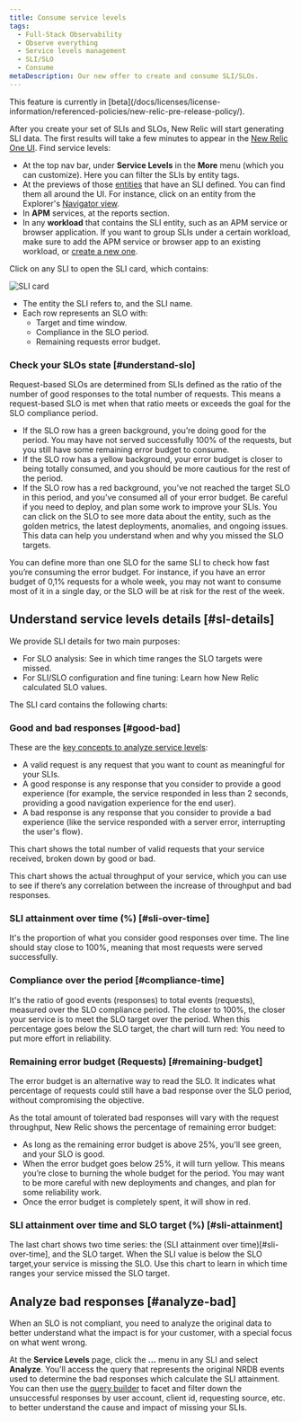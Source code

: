 ```yaml
---
title: Consume service levels 
tags:
  - Full-Stack Observability
  - Observe everything
  - Service levels management
  - SLI/SLO
  - Consume
metaDescription: Our new offer to create and consume SLI/SLOs.
---
```



<Callout title="BETA FEATURE">
  This feature is currently in [beta](/docs/licenses/license-information/referenced-policies/new-relic-pre-release-policy/).
</Callout>

After you create your set of SLIs and SLOs, New Relic will start generating SLI data. The first results will take a few minutes to appear in the [New Relic One UI](https://one.newrelic.com/). Find service levels:

* At the top nav bar, under **Service Levels** in the **More** menu (which you can customize). Here you can filter the SLIs by entity tags.
* At the previews of those [entities](/docs/new-relic-one/use-new-relic-one/core-concepts/what-entity-new-relic/) that have an SLI defined. You can find them all around the UI. For instance, click on an entity from the Explorer's [Navigator view](/docs/new-relic-one/use-new-relic-one/core-concepts/new-relic-explorer-view-performance-across-apps-services-hosts/#view-navigator).
* In **APM** services, at the reports section.
* In any **workload** that contains the SLI entity, such as an APM service or browser application. If you want to group SLIs under a certain workload, make sure to add the APM service or browser app to an existing workload, or [create a new one](/docs/new-relic-one/use-new-relic-one/workloads/use-workloads/).

Click on any SLI to open the SLI card, which contains:

<img
  src={sliCard}
  title="SLI card"
  alt="SLI card"
/>

* The entity the SLI refers to, and the SLI name.
* Each row represents an SLO with:
  * Target and time window.
  * Compliance in the SLO period.
  * Remaining requests error budget.

### Check your SLOs state [#understand-slo]

Request-based SLOs are determined from SLIs defined as the ratio of the number of good responses to the total number of requests. This means a request-based SLO is met when that ratio meets or exceeds the goal for the SLO compliance period.

* If the SLO row has a green background, you’re doing good for the period. You may have not served successfully 100% of the requests, but you still have some remaining error budget to consume.
* If the SLO row has a yellow background, your error budget is closer to being totally consumed, and you should be more cautious for the rest of the period.
* If the SLO row has a red background, you’ve not reached the target SLO in this period, and you’ve consumed all of your error budget. Be careful if you need to deploy, and plan some work to improve your SLIs. You can click on the SLO to see more data about the entity, such as the golden metrics, the latest deployments, anomalies, and ongoing issues. This data can help you understand when and why you missed the SLO targets.

You can define more than one SLO for the same SLI to check how fast you’re consuming the error budget. For instance, if you have an error budget of 0,1% requests for a whole week, you may not want to consume most of it in a single day, or the SLO will be at risk for the rest of the week.

## Understand service levels details [#sl-details]

We provide SLI details for two main purposes:

* For SLO analysis: See in which time ranges the SLO targets were missed.
* For SLI/SLO configuration and fine tuning: Learn how New Relic calculated SLO values.

The SLI card contains the following charts:

### Good and bad responses [#good-bad]

These are the [key concepts to analyze service levels](/docs/service-level-management/create-slm#request-response):

* A valid request is any request that you want to count as meaningful for your SLIs.
* A good response is any response that you consider to provide a good experience (for example, the service responded in less than 2 seconds, providing a good navigation experience for the end user).
* A bad response is any response that you consider to provide a bad experience (like the service responded with a server error, interrupting the user's flow).

This chart shows the total number of valid requests that your service received, broken down by good or bad.

This chart shows the actual throughput of your service, which you can use to see if there’s any correlation between the increase of throughput and bad responses.

### SLI attainment over time (%) [#sli-over-time]

It's the proportion of what you consider good responses over time. The line should stay close to 100%, meaning that most requests were served successfully.

### Compliance over the period [#compliance-time]

It's the ratio of good events (responses) to total events (requests), measured over the SLO compliance period. The closer to 100%, the closer your service is to meet the SLO target over the period. When this percentage goes below the SLO target, the chart will turn red: You need to put more effort in reliability.

### Remaining error budget (Requests) [#remaining-budget]

The error budget is an alternative way to read the SLO. It indicates what percentage of requests could still have a bad response over the SLO period, without compromising the objective.

As the total amount of tolerated bad responses will vary with the request throughput, New Relic shows the percentage of remaining error budget:

* As long as the remaining error budget is above 25%, you'll see green, and your SLO is good.
* When the error budget goes below 25%, it will turn yellow. This means you’re close to burning the whole budget for the period. You may want to be more careful with new deployments and changes, and plan for some reliability work.
* Once the error budget is completely spent, it will show in red.

### SLI attainment over time and SLO target (%) [#sli-attainment]

The last chart shows two time series: the (SLI attainment over time)[#sli-over-time], and the SLO target. When the SLI value is below the SLO target,your service is missing the SLO. Use this chart to learn in which time ranges your service missed the SLO target.

## Analyze bad responses [#analyze-bad]

When an SLO is not compliant, you need to analyze the original data to better understand what the impact is for your customer, with a special focus on  what went wrong.

At the **Service Levels** page, click the **...** menu in any SLI and select **Analyze**. You'll access the query that represents the original NRDB events used to determine the bad responses which calculate the SLI attainment. You can then use the [query builder](/docs/query-your-data/explore-query-data/query-builder/introduction-query-builder/) to facet and filter down the unsuccessful responses by user account, client id, requesting source, etc. to better understand the cause and impact of missing your SLIs.
